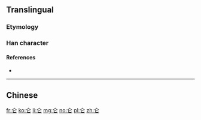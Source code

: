 {{also|侖}}
==Translingual==

===Etymology===
{{Han simp|侖}}

===Han character===
{{Han char|rn=9|rad=人|as=02|sn=4|four=|canj=人心 (OP), XX人心 (XXOP)|ids=⿱[[人]][[匕]]}}

====References====
* {{Han ref|kx=0092.051|hdz=10105.040|uh=4ED1|ud=20177}}

----

==Chinese==
{{zh-see|侖}}

[[fr:仑]]
[[ko:仑]]
[[li:仑]]
[[mg:仑]]
[[no:仑]]
[[pl:仑]]
[[zh:仑]]